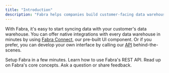 ```yaml
---
title: "Introduction"
description: "Fabra helps companies build customer-facing data warehouse integrations."
---
```


With Fabra, it's easy to start syncing data with your customer's data warehouse. You can
offer native integrations with every data warehouse in minutes by using
[Fabra Connect](/guides/fabra-connect), our pre-built UI component.
Or if you prefer, you can develop your own interface by calling
our [API](/api-reference) behind-the-scenes.

<CardGroup cols={2}>
  <Card
    title="Quick Start"
    href="/guides/quickstart"
    icon="timer"
    color="#2DB476"
  >
    Setup Fabra in a few minutes.
  </Card>
  <Card
    href="/api-reference"
    title="API Reference"
    icon="square-terminal"
    color="#0285c7"
  >
    Learn how to use Fabra's REST API.
  </Card>
  <Card
    title="Concepts"
    href="/concepts"
    icon="lightbulb-on"
    color="#c0b838"
  >
    Read up on Fabra's core concepts.
  </Card>
  <Card
    href="mailto:founders@fabra.io"
    title="Reach Out"
    icon="envelopeg"
    color="#bfa8ff"
  >
    Ask a question or share feedback.
  </Card>
</CardGroup>

